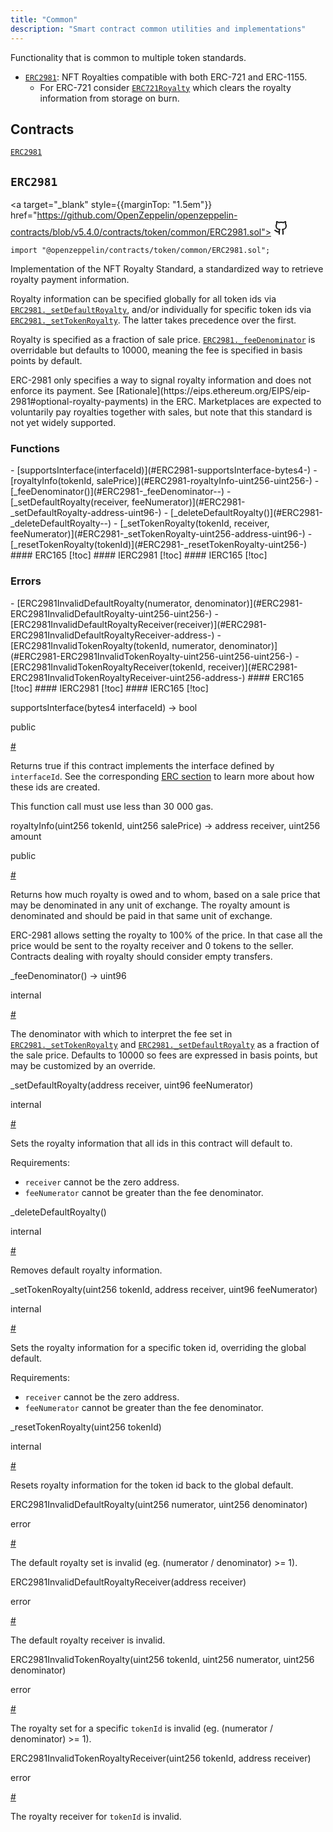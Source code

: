 ```yaml
---
title: "Common"
description: "Smart contract common utilities and implementations"
---
```


Functionality that is common to multiple token standards.

* [`ERC2981`](#ERC2981): NFT Royalties compatible with both ERC-721 and ERC-1155.
  * For ERC-721 consider [`ERC721Royalty`](ERC721#ERC721Royalty) which clears the royalty information from storage on burn.

## Contracts

[`ERC2981`](#ERC2981)

<a id="ERC2981"></a>

<div style={{marginTop: "4em"}} className="w-full flex flex-row items-center justify-between">

## `ERC2981` 

<a target="_blank" style={{marginTop: "1.5em"}} href="https://github.com/OpenZeppelin/openzeppelin-contracts/blob/v5.4.0/contracts/token/common/ERC2981.sol">
<svg xmlns="http://www.w3.org/2000/svg" width="24" height="24" viewBox="0 0 24 24" fill="none" stroke="currentColor" stroke-width="2" stroke-linecap="round" stroke-linejoin="round" class="lucide lucide-github-icon lucide-github"><path d="M15 22v-4a4.8 4.8 0 0 0-1-3.5c3 0 6-2 6-5.5.08-1.25-.27-2.48-1-3.5.28-1.15.28-2.35 0-3.5 0 0-1 0-3 1.5-2.64-.5-5.36-.5-8 0C6 2 5 2 5 2c-.3 1.15-.3 2.35 0 3.5A5.403 5.403 0 0 0 4 9c0 3.5 3 5.5 6 5.5-.39.49-.68 1.05-.85 1.65-.17.6-.22 1.23-.15 1.85v4"/><path d="M9 18c-4.51 2-5-2-7-2"/></svg>
</a>

</div>

```solidity
import "@openzeppelin/contracts/token/common/ERC2981.sol";
```

Implementation of the NFT Royalty Standard, a standardized way to retrieve royalty payment information.

Royalty information can be specified globally for all token ids via [`ERC2981._setDefaultRoyalty`](#ERC2981-_setDefaultRoyalty-address-uint96-), and/or individually for
specific token ids via [`ERC2981._setTokenRoyalty`](#ERC2981-_setTokenRoyalty-uint256-address-uint96-). The latter takes precedence over the first.

Royalty is specified as a fraction of sale price. [`ERC2981._feeDenominator`](#ERC2981-_feeDenominator--) is overridable but defaults to 10000, meaning the
fee is specified in basis points by default.

<Callout type="warn">
ERC-2981 only specifies a way to signal royalty information and does not enforce its payment. See
</Callout>
[Rationale](https://eips.ethereum.org/EIPS/eip-2981#optional-royalty-payments) in the ERC. Marketplaces are expected to
voluntarily pay royalties together with sales, but note that this standard is not yet widely supported.

<div className="bg-secondary p-4 rounded-md mb-6">
<h3 style={{ marginTop: "0"}}>Functions</h3>
<div className="font-mono">
- [supportsInterface(interfaceId)](#ERC2981-supportsInterface-bytes4-)
- [royaltyInfo(tokenId, salePrice)](#ERC2981-royaltyInfo-uint256-uint256-)
- [_feeDenominator()](#ERC2981-_feeDenominator--)
- [_setDefaultRoyalty(receiver, feeNumerator)](#ERC2981-_setDefaultRoyalty-address-uint96-)
- [_deleteDefaultRoyalty()](#ERC2981-_deleteDefaultRoyalty--)
- [_setTokenRoyalty(tokenId, receiver, feeNumerator)](#ERC2981-_setTokenRoyalty-uint256-address-uint96-)
- [_resetTokenRoyalty(tokenId)](#ERC2981-_resetTokenRoyalty-uint256-)
#### ERC165 [!toc]
#### IERC2981 [!toc]
#### IERC165 [!toc]
</div>
</div>

<div className="bg-secondary p-4 rounded-md mb-6">
<h3 style={{ marginTop: "0"}}>Errors</h3>
<div className="font-mono">
- [ERC2981InvalidDefaultRoyalty(numerator, denominator)](#ERC2981-ERC2981InvalidDefaultRoyalty-uint256-uint256-)
- [ERC2981InvalidDefaultRoyaltyReceiver(receiver)](#ERC2981-ERC2981InvalidDefaultRoyaltyReceiver-address-)
- [ERC2981InvalidTokenRoyalty(tokenId, numerator, denominator)](#ERC2981-ERC2981InvalidTokenRoyalty-uint256-uint256-uint256-)
- [ERC2981InvalidTokenRoyaltyReceiver(tokenId, receiver)](#ERC2981-ERC2981InvalidTokenRoyaltyReceiver-uint256-address-)
#### ERC165 [!toc]
#### IERC2981 [!toc]
#### IERC165 [!toc]
</div>
</div>

<a id="ERC2981-supportsInterface-bytes4-"></a>

<div className="border rounded-md mb-4">
<div className="bg-secondary flex w-full justify-between px-4">
<p className="font-bold text-sm font-mono">supportsInterface(bytes4 interfaceId) → bool</p>
<div className="flex flex-row items-center gap-2">
<p className="font-light text-sm">public</p>
<a className="peer" data-card href="ERC2981-supportsInterface-bytes4-">#</a>
</div>
</div>
<div className="px-4">

Returns true if this contract implements the interface defined by
`interfaceId`. See the corresponding
[ERC section](https://eips.ethereum.org/EIPS/eip-165#how-interfaces-are-identified)
to learn more about how these ids are created.

This function call must use less than 30 000 gas.

</div>
</div>

<a id="ERC2981-royaltyInfo-uint256-uint256-"></a>

<div className="border rounded-md mb-4">
<div className="bg-secondary flex w-full justify-between px-4">
<p className="font-bold text-sm font-mono">royaltyInfo(uint256 tokenId, uint256 salePrice) → address receiver, uint256 amount</p>
<div className="flex flex-row items-center gap-2">
<p className="font-light text-sm">public</p>
<a className="peer" data-card href="ERC2981-royaltyInfo-uint256-uint256-">#</a>
</div>
</div>
<div className="px-4">

Returns how much royalty is owed and to whom, based on a sale price that may be denominated in any unit of
exchange. The royalty amount is denominated and should be paid in that same unit of exchange.

<Callout>
ERC-2981 allows setting the royalty to 100% of the price. In that case all the price would be sent to the
</Callout>
royalty receiver and 0 tokens to the seller. Contracts dealing with royalty should consider empty transfers.

</div>
</div>

<a id="ERC2981-_feeDenominator--"></a>

<div className="border rounded-md mb-4">
<div className="bg-secondary flex w-full justify-between px-4">
<p className="font-bold text-sm font-mono">_feeDenominator() → uint96</p>
<div className="flex flex-row items-center gap-2">
<p className="font-light text-sm">internal</p>
<a className="peer" data-card href="ERC2981-_feeDenominator--">#</a>
</div>
</div>
<div className="px-4">

The denominator with which to interpret the fee set in [`ERC2981._setTokenRoyalty`](#ERC2981-_setTokenRoyalty-uint256-address-uint96-) and [`ERC2981._setDefaultRoyalty`](#ERC2981-_setDefaultRoyalty-address-uint96-) as a
fraction of the sale price. Defaults to 10000 so fees are expressed in basis points, but may be customized by an
override.

</div>
</div>

<a id="ERC2981-_setDefaultRoyalty-address-uint96-"></a>

<div className="border rounded-md mb-4">
<div className="bg-secondary flex w-full justify-between px-4">
<p className="font-bold text-sm font-mono">_setDefaultRoyalty(address receiver, uint96 feeNumerator)</p>
<div className="flex flex-row items-center gap-2">
<p className="font-light text-sm">internal</p>
<a className="peer" data-card href="ERC2981-_setDefaultRoyalty-address-uint96-">#</a>
</div>
</div>
<div className="px-4">

Sets the royalty information that all ids in this contract will default to.

Requirements:

- `receiver` cannot be the zero address.
- `feeNumerator` cannot be greater than the fee denominator.

</div>
</div>

<a id="ERC2981-_deleteDefaultRoyalty--"></a>

<div className="border rounded-md mb-4">
<div className="bg-secondary flex w-full justify-between px-4">
<p className="font-bold text-sm font-mono">_deleteDefaultRoyalty()</p>
<div className="flex flex-row items-center gap-2">
<p className="font-light text-sm">internal</p>
<a className="peer" data-card href="ERC2981-_deleteDefaultRoyalty--">#</a>
</div>
</div>
<div className="px-4">

Removes default royalty information.

</div>
</div>

<a id="ERC2981-_setTokenRoyalty-uint256-address-uint96-"></a>

<div className="border rounded-md mb-4">
<div className="bg-secondary flex w-full justify-between px-4">
<p className="font-bold text-sm font-mono">_setTokenRoyalty(uint256 tokenId, address receiver, uint96 feeNumerator)</p>
<div className="flex flex-row items-center gap-2">
<p className="font-light text-sm">internal</p>
<a className="peer" data-card href="ERC2981-_setTokenRoyalty-uint256-address-uint96-">#</a>
</div>
</div>
<div className="px-4">

Sets the royalty information for a specific token id, overriding the global default.

Requirements:

- `receiver` cannot be the zero address.
- `feeNumerator` cannot be greater than the fee denominator.

</div>
</div>

<a id="ERC2981-_resetTokenRoyalty-uint256-"></a>

<div className="border rounded-md mb-4">
<div className="bg-secondary flex w-full justify-between px-4">
<p className="font-bold text-sm font-mono">_resetTokenRoyalty(uint256 tokenId)</p>
<div className="flex flex-row items-center gap-2">
<p className="font-light text-sm">internal</p>
<a className="peer" data-card href="ERC2981-_resetTokenRoyalty-uint256-">#</a>
</div>
</div>
<div className="px-4">

Resets royalty information for the token id back to the global default.

</div>
</div>

<a id="ERC2981-ERC2981InvalidDefaultRoyalty-uint256-uint256-"></a>

<div className="border rounded-md mb-4">
<div className="bg-secondary flex w-full justify-between px-4">
<p className="font-bold text-sm font-mono">ERC2981InvalidDefaultRoyalty(uint256 numerator, uint256 denominator)</p>
<div className="flex flex-row items-center gap-2">
<p className="font-light text-sm">error</p>
<a className="peer" data-card href="ERC2981-ERC2981InvalidDefaultRoyalty-uint256-uint256-">#</a>
</div>
</div>
<div className="px-4">

The default royalty set is invalid (eg. (numerator / denominator) >= 1).

</div>
</div>

<a id="ERC2981-ERC2981InvalidDefaultRoyaltyReceiver-address-"></a>

<div className="border rounded-md mb-4">
<div className="bg-secondary flex w-full justify-between px-4">
<p className="font-bold text-sm font-mono">ERC2981InvalidDefaultRoyaltyReceiver(address receiver)</p>
<div className="flex flex-row items-center gap-2">
<p className="font-light text-sm">error</p>
<a className="peer" data-card href="ERC2981-ERC2981InvalidDefaultRoyaltyReceiver-address-">#</a>
</div>
</div>
<div className="px-4">

The default royalty receiver is invalid.

</div>
</div>

<a id="ERC2981-ERC2981InvalidTokenRoyalty-uint256-uint256-uint256-"></a>

<div className="border rounded-md mb-4">
<div className="bg-secondary flex w-full justify-between px-4">
<p className="font-bold text-sm font-mono">ERC2981InvalidTokenRoyalty(uint256 tokenId, uint256 numerator, uint256 denominator)</p>
<div className="flex flex-row items-center gap-2">
<p className="font-light text-sm">error</p>
<a className="peer" data-card href="ERC2981-ERC2981InvalidTokenRoyalty-uint256-uint256-uint256-">#</a>
</div>
</div>
<div className="px-4">

The royalty set for a specific `tokenId` is invalid (eg. (numerator / denominator) >= 1).

</div>
</div>

<a id="ERC2981-ERC2981InvalidTokenRoyaltyReceiver-uint256-address-"></a>

<div className="border rounded-md mb-4">
<div className="bg-secondary flex w-full justify-between px-4">
<p className="font-bold text-sm font-mono">ERC2981InvalidTokenRoyaltyReceiver(uint256 tokenId, address receiver)</p>
<div className="flex flex-row items-center gap-2">
<p className="font-light text-sm">error</p>
<a className="peer" data-card href="ERC2981-ERC2981InvalidTokenRoyaltyReceiver-uint256-address-">#</a>
</div>
</div>
<div className="px-4">

The royalty receiver for `tokenId` is invalid.

</div>
</div>

